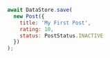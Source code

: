 ```js
await DataStore.save(
  new Post({
    title: 'My First Post',
    rating: 10,
    status: PostStatus.INACTIVE
  })
);
```
